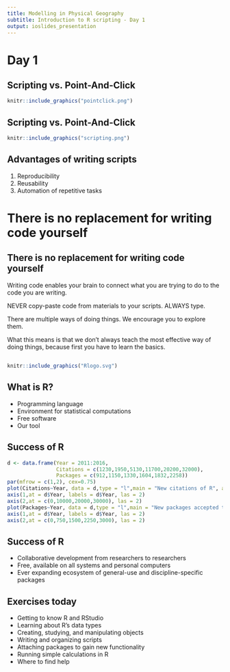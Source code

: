 ```yaml
---
title: Modelling in Physical Geography
subtitle: Introduction to R scripting - Day 1
output: ioslides_presentation
---
```


# Day 1

## Scripting vs. Point-And-Click
```r
knitr::include_graphics("pointclick.png")
```

## Scripting vs. Point-And-Click
```r
knitr::include_graphics("scripting.png")
```

## Advantages of writing scripts
1. Reproducibility
2. Reusability
3. Automation of repetitive tasks

# There is no replacement for writing code yourself

## There is no replacement for writing code yourself
Writing code enables your brain to connect what you are trying to do to the code you are writing.

NEVER copy-paste code from materials to your scripts. ALWAYS type.

There are multiple ways of doing things. We encourage you to explore them.

<div class="notes">
What this means is that we don't always teach the most effective way of doing things, because first you have to learn the basics. 
</div>


##
```r
knitr::include_graphics("Rlogo.svg")
```

##  What is R?
- Programming language
- Environment for statistical computations
- Free software
- Our tool

## Success of R
```r
d <- data.frame(Year = 2011:2016,
                Citations = c(1230,1950,5130,11700,20200,32000),
                Packages = c(912,1150,1330,1604,1832,2258))
par(mfrow = c(1,2), cex=0.75)
plot(Citations~Year, data = d,type = "l",main = "New citations of R", axes = FALSE, xlab = "", ylim = c(0,30000),ylab = "")
axis(1,at = d$Year, labels = d$Year, las = 2)
axis(2,at = c(0,10000,20000,30000), las = 2)
plot(Packages~Year, data = d,type = "l",main = "New packages accepted to CRAN", axes = FALSE, ylim = c(0,3000), xlab = "", ylab = "")
axis(1,at = d$Year, labels = d$Year, las = 2)
axis(2,at = c(0,750,1500,2250,3000), las = 2)
```

## Success of R
- Collaborative development from researchers to researchers
- Free, available on all systems and personal computers
- Ever expanding ecosystem of general-use and discipline-specific packages

## Exercises today
- Getting to know R and RStudio
- Learning about R's data types
- Creating, studying, and manipulating objects
- Writing and organizing scripts
- Attaching packages to gain new functionality
- Running simple calculations in R
- Where to find help
